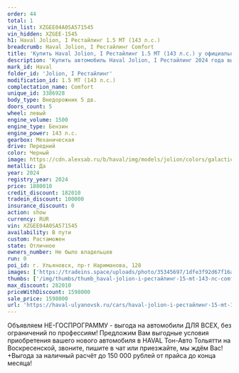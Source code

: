 ```yaml
---
order: 44
total: 1
vin_list: XZGEE04A0SA571545
vin_hidden: XZGEE-1545
h1: Haval Jolion, I Рестайлинг 1.5 MT (143 л.с.)
breadcrumb: Haval Jolion, I Рестайлинг Comfort
title: 'Купить Haval Jolion, I Рестайлинг 1.5 MT (143 л.с.) у официального дилера в Ульяновске'
description: 'Купить автомобиль Haval Jolion, I Рестайлинг 2024 года выпуска, комплектация Comfort, цвет - Черный, двигатель - 1.5 MT (143 л.с.) у официального дилера в г. Ульяновск. Стоимость данного автомобиля Haval Jolion, I Рестайлинг – 1598000'
mark_id: Haval
folder_id: 'Jolion, I Рестайлинг'
modification_id: 1.5 MT (143 л.с.)
complectation_name: Comfort
unique_id: 3386928
body_type: Внедорожник 5 дв.
doors_count: 5
wheel: левый
engine_volume: 1500
engine_type: Бензин
engine_power: 143 л.с.
gearbox: Механическая
drive: Передний
color: Черный
image: https://cdn.alexsab.ru/b/haval/img/models/jolion/colors/galactic-black.webp
metallic: Да
year: 2024
registry_year: 2024
price: 1880010
credit_discount: 182010
tradein_discount: 100000
insurance_discount: 0
action: show
currency: RUR
vin: XZGEE04A0SA571545
availability: В пути
custom: Растаможен
state: Отличное
owners_number: Не было владельцев
run: 0
poi_id: г. Ульяновск, пр-т Нариманова, 128
images: ['https://tradeins.space/uploads/photo/35345697/1dfe3f92d67f16a6b8e1409596227548.jpg', 'https://tradeins.space/uploads/photo/35345698/16a6c7f6e3ea46aace66937d0350ad39.jpg', 'https://tradeins.space/uploads/photo/35345699/294ea0fb96d7b54139cb0477dd9a95cb.jpg', 'https://tradeins.space/uploads/photo/35345700/1fd89ea5b6872e25b484c40b221543ea.jpg', 'https://tradeins.space/uploads/photo/35345701/326ebde3455f5550bbebf46072f9203b.jpg', 'https://tradeins.space/uploads/photo/35345702/1bae435564832fe7d17e11bf8cc65fba.jpg', 'https://tradeins.space/uploads/photo/35345703/7da330326709a76da75963a652833348.jpg', 'https://tradeins.space/uploads/photo/35345704/b364864e88408a176784c1a1345667ca.jpg', 'https://tradeins.space/uploads/photo/35345705/e0727cfb85b9f19b4c79e461a45d1c8e.jpg', 'https://tradeins.space/uploads/photo/35345706/31083f43656a74796a72554cb7f83bd5.jpg']
thumbs: ['/img/thumbs/thumb_haval-jolion-i-рестайлинг-15-mt-143-лс-comfort-черный-2024_27548_0.webp', '/img/thumbs/thumb_haval-jolion-i-рестайлинг-15-mt-143-лс-comfort-черный-2024_0ad39_1.webp', '/img/thumbs/thumb_haval-jolion-i-рестайлинг-15-mt-143-лс-comfort-черный-2024_a95cb_2.webp', '/img/thumbs/thumb_haval-jolion-i-рестайлинг-15-mt-143-лс-comfort-черный-2024_543ea_3.webp', '/img/thumbs/thumb_haval-jolion-i-рестайлинг-15-mt-143-лс-comfort-черный-2024_9203b_4.webp']
max_discount: 282010
priceWithDiscount: 1598000
sale_price: 1598000
url: 'https://haval-ulyanovsk.ru/cars/haval-jolion-i-рестайлинг-15-mt-143-лс-comfort-черный-2024/'
---
```

<p>
 Объявляем НЕ-ГОСПРОГРАММУ - выгода на автомобили ДЛЯ ВСЕХ, без ограничений по профессиям! Предложим Вам выгодные условия приобретения вашего нового автомобиля в HAVAL Тон-Авто Тольятти на Воскресенской, звоните, пишите в чат или приезжайте, мы ждём Вас! +Выгода за наличный расчёт до 150 000 рублей от прайса до конца месяца!
</p>
<p>
</p>
<p>
</p>
